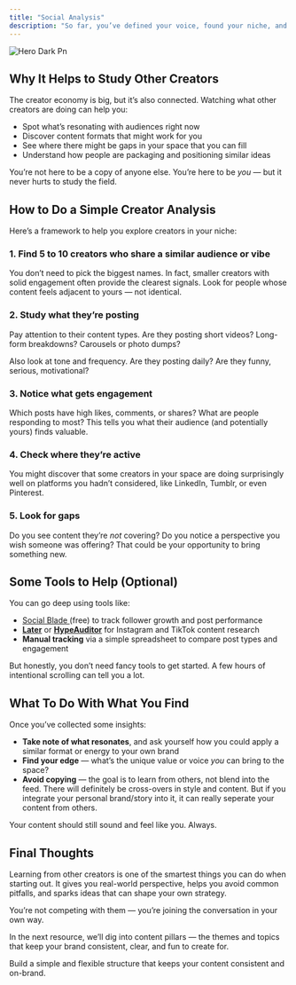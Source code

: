 ```yaml
---
title: "Social Analysis"
description: "So far, you’ve defined your voice, found your niche, and picked the platforms that feel right for you. Now it’s time to take a look around and learn from others who are already out there creating in a similar space."
---
```


![Hero Dark Pn](/images/hero-dark.png)

## **Why It Helps to Study Other Creators**

The creator economy is big, but it’s also connected. Watching what other creators are doing can help you:

- Spot what’s resonating with audiences right now
- Discover content formats that might work for you
- See where there might be gaps in your space that you can fill
- Understand how people are packaging and positioning similar ideas

You’re not here to be a copy of anyone else. You’re here to be _you_ — but it never hurts to study the field.

## **How to Do a Simple Creator Analysis**

Here’s a framework to help you explore creators in your niche:

### **1. Find 5 to 10 creators who share a similar audience or vibe**

You don’t need to pick the biggest names. In fact, smaller creators with solid engagement often provide the clearest signals. Look for people whose content feels adjacent to yours — not identical.

### **2. Study what they’re posting**

Pay attention to their content types. Are they posting short videos? Long-form breakdowns? Carousels or photo dumps?

Also look at tone and frequency. Are they posting daily? Are they funny, serious, motivational?

### **3. Notice what gets engagement**

Which posts have high likes, comments, or shares? What are people responding to most? This tells you what their audience (and potentially yours) finds valuable.

### **4. Check where they’re active**

You might discover that some creators in your space are doing surprisingly well on platforms you hadn’t considered, like LinkedIn, Tumblr, or even Pinterest.

### **5. Look for gaps**

Do you see content they’re _not_ covering? Do you notice a perspective you wish someone was offering? That could be your opportunity to bring something new.

## **Some Tools to Help (Optional)**

You can go deep using tools like:

- [Social Blade ](https://socialblade.com/)(free) to track follower growth and post performance
- [**Later**](https://later.com/) or [**HypeAuditor**](https://hypeauditor.com/) for Instagram and TikTok content research
- **Manual tracking** via a simple spreadsheet to compare post types and engagement

But honestly, you don’t need fancy tools to get started. A few hours of intentional scrolling can tell you a lot.

## **What To Do With What You Find**

Once you’ve collected some insights:

- **Take note of what resonates**, and ask yourself how you could apply a similar format or energy to your own brand
- **Find your edge** — what’s the unique value or voice _you_ can bring to the space?
- **Avoid copying** — the goal is to learn from others, not blend into the feed. There will definitely be cross-overs in style and content. But if you integrate your personal brand/story into it, it can really seperate your content from others.

Your content should still sound and feel like you. Always.

## **Final Thoughts**

Learning from other creators is one of the smartest things you can do when starting out. It gives you real-world perspective, helps you avoid common pitfalls, and sparks ideas that can shape your own strategy.

You’re not competing with them — you’re joining the conversation in your own way.

In the next resource, we’ll dig into content pillars — the themes and topics that keep your brand consistent, clear, and fun to create for.

<Card title="All About Content Pillars" icon="heart" iconType="duotone">
  Build a simple and flexible structure that keeps your content consistent and on-brand.
</Card>